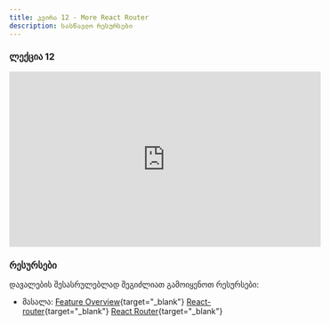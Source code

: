 ```yaml
---
title: კვირა 12 - More React Router
description: სასწავლო რესურსები
---
```


### ლექცია 12
<iframe width="560" height="315" src="https://www.youtube.com/embed/_w9jkIEIn64?si=AzpBO90PFP-hSWWw" title="YouTube video player" frameborder="0" allow="accelerometer; autoplay; clipboard-write; encrypted-media; gyroscope; picture-in-picture; web-share" allowfullscreen></iframe>

### რესურსები
დავალების შესასრულებლად შეგიძლიათ გამოიყენოთ რესურსები:

- მასალა: [Feature Overview](https://reactrouter.com/en/main/start/overview){target="_blank"}
[React-router](https://reactrouter.com/en/main){target="_blank"}
[React Router](https://www.w3schools.com/react/react_router.asp){target="_blank"}

